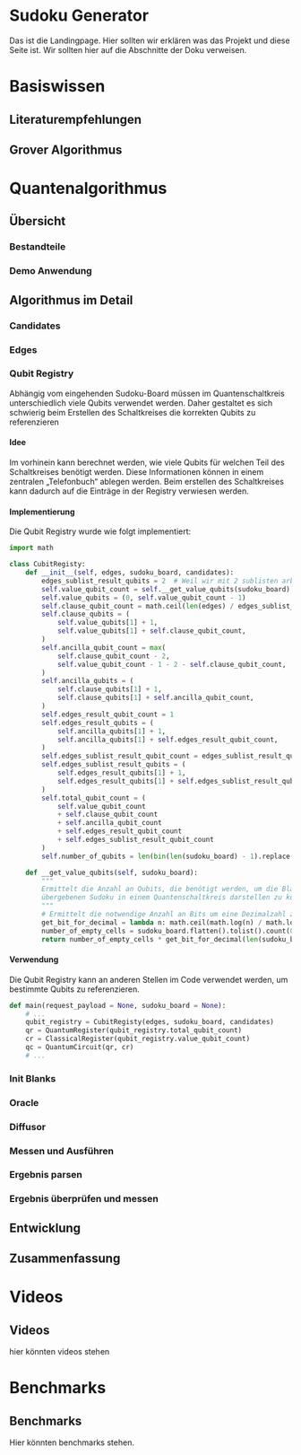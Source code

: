 
# Sudoku Generator

Das ist die Landingpage.
Hier sollten wir erklären was das Projekt und diese Seite ist.
Wir sollten hier auf die Abschnitte der Doku verweisen.

<AllRoutes />



# Basiswissen

## Literaturempfehlungen

## Grover Algorithmus

# Quantenalgorithmus

## Übersicht

### Bestandteile

### Demo Anwendung

## Algorithmus im Detail

### Candidates

### Edges

### Qubit Registry

Abhängig vom eingehenden Sudoku-Board müssen im Quantenschaltkreis unterschiedlich viele Qubits verwendet werden.
Daher gestaltet es sich schwierig beim Erstellen des Schaltkreises die korrekten Qubits zu referenzieren

#### Idee
Im vorhinein kann berechnet werden, wie viele Qubits für welchen Teil des Schaltkreises
benötigt werden. Diese Informationen können in einem zentralen „Telefonbuch“ ablegen werden.
Beim erstellen des Schaltkreises kann dadurch auf die Einträge in der Registry verwiesen werden.

#### Implementierung
Die Qubit Registry wurde wie folgt implementiert:

```python {3}
import math

class CubitRegisty:
    def __init__(self, edges, sudoku_board, candidates):
        edges_sublist_result_qubits = 2  # Weil wir mit 2 sublisten arbeiten
        self.value_qubit_count = self.__get_value_qubits(sudoku_board)
        self.value_qubits = (0, self.value_qubit_count - 1)
        self.clause_qubit_count = math.ceil(len(edges) / edges_sublist_result_qubits)
        self.clause_qubits = (
            self.value_qubits[1] + 1,
            self.value_qubits[1] + self.clause_qubit_count,
        )
        self.ancilla_qubit_count = max(
            self.clause_qubit_count - 2,
            self.value_qubit_count - 1 - 2 - self.clause_qubit_count,
        )
        self.ancilla_qubits = (
            self.clause_qubits[1] + 1,
            self.clause_qubits[1] + self.ancilla_qubit_count,
        )
        self.edges_result_qubit_count = 1
        self.edges_result_qubits = (
            self.ancilla_qubits[1] + 1,
            self.ancilla_qubits[1] + self.edges_result_qubit_count,
        )
        self.edges_sublist_result_qubit_count = edges_sublist_result_qubits
        self.edges_sublist_result_qubits = (
            self.edges_result_qubits[1] + 1,
            self.edges_result_qubits[1] + self.edges_sublist_result_qubit_count,
        )
        self.total_qubit_count = (
            self.value_qubit_count
            + self.clause_qubit_count
            + self.ancilla_qubit_count
            + self.edges_result_qubit_count
            + self.edges_sublist_result_qubit_count
        )
        self.number_of_qubits = len(bin(len(sudoku_board) - 1).replace("0b", ""))

    def __get_value_qubits(self, sudoku_board):
        """
        Ermittelt die Anzahl an Qubits, die benötigt werden, um die Blanks in dem
        übergebenen Sudoku in einem Quantenschaltkreis darstellen zu können.
        """
        # Ermittelt die notwendige Anzahl an Bits um eine Dezimalzahl zu speichern.
        get_bit_for_decimal = lambda n: math.ceil(math.log(n) / math.log(2))
        number_of_empty_cells = sudoku_board.flatten().tolist().count(0)
        return number_of_empty_cells * get_bit_for_decimal(len(sudoku_board))

```

#### Verwendung
Die Qubit Registry kann an anderen Stellen im Code verwendet werden, um bestimmte Qubits zu referenzieren.

```python {3} /qubit_registry/
def main(request_payload = None, sudoku_board = None):
    # ...
    qubit_registry = CubitRegisty(edges, sudoku_board, candidates)
    qr = QuantumRegister(qubit_registry.total_qubit_count)
    cr = ClassicalRegister(qubit_registry.value_qubit_count)
    qc = QuantumCircuit(qr, cr)
    # ...

```

### Init Blanks

### Oracle

### Diffusor

### Messen und Ausführen

### Ergebnis parsen

### Ergebnis überprüfen und messen

## Entwicklung

## Zusammenfassung

# Videos

## Videos
hier könnten videos stehen

# Benchmarks

## Benchmarks
Hier könnten benchmarks stehen.